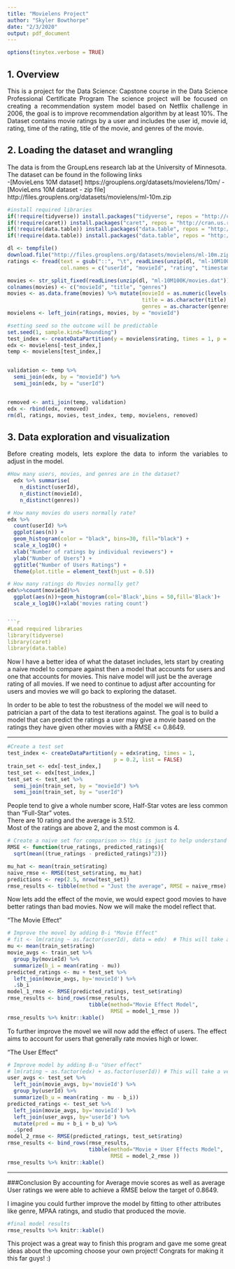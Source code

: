 ---
title: "Movielens Project"
author: "Skyler Bowthorpe"
date: "2/3/2020"
output: pdf_document
---
```{r setup, include=FALSE}
options(tinytex.verbose = TRUE)
```
## 1. Overview 

<p style='text-align: justify;'>
  This is a project for the Data Science: Capstone course in the Data Science Professional Certificate Program
The science project will be focused on creating a recommendation system model based on Netflix challenge in 2006, 
the goal is to improve recommendation algorithm by at least 10%. The Dataset contains movie ratings by a user and includes the user id, 
movie id, rating, time of the rating, title of the movie, and genres of the movie.
</p>

## 2. Loading the dataset and wrangling

  The data is from the GroupLens research lab at the University of Minnesota.  
The dataset can be found in the following links  
-[MovieLens 10M dataset] https://grouplens.org/datasets/movielens/10m/
-[MovieLens 10M dataset - zip file] http://files.grouplens.org/datasets/movielens/ml-10m.zip


```{r, message=FALSE}
#install required libraries
if(!require(tidyverse)) install.packages("tidyverse", repos = "http://cran.us.r-project.org")
if(!require(caret)) install.packages("caret", repos = "http://cran.us.r-project.org")
if(!require(data.table)) install.packages("data.table", repos = "http://cran.us.r-project.org")
if(!require(data.table)) install.packages("data.table", repos = "http://cran.us.r-project.org")


```
```{r, message=FALSE}
dl <- tempfile()
download.file("http://files.grouplens.org/datasets/movielens/ml-10m.zip", dl)
ratings <- fread(text = gsub("::", "\t", readLines(unzip(dl, "ml-10M100K/ratings.dat"))),
                 col.names = c("userId", "movieId", "rating", "timestamp"))
```
```{r, message=FALSE}
movies <- str_split_fixed(readLines(unzip(dl, "ml-10M100K/movies.dat")), "\\::", 3)
colnames(movies) <- c("movieId", "title", "genres")
movies <- as.data.frame(movies) %>% mutate(movieId = as.numeric(levels(movieId))[movieId],
                                           title = as.character(title),
                                           genres = as.character(genres))
movielens <- left_join(ratings, movies, by = "movieId")
```
```{r, message=FALSE}

#setting seed so the outcome will be predictable
set.seed(1, sample.kind="Rounding")
test_index <- createDataPartition(y = movielens$rating, times = 1, p = 0.1, list = FALSE)
edx <- movielens[-test_index,]
temp <- movielens[test_index,]


validation <- temp %>% 
  semi_join(edx, by = "movieId") %>%
  semi_join(edx, by = "userId")


removed <- anti_join(temp, validation)
edx <- rbind(edx, removed)
rm(dl, ratings, movies, test_index, temp, movielens, removed)

```

## 3. Data exploration and visualization
<p style='text-align: justify;'>
Before creating models, lets explore the data to inform the variables to adjust in the model.  
</p>

```{r}
#How many users, movies, and genres are in the dataset?  
  edx %>% summarise(
    n_distinct(userId),
    n_distinct(movieId),
    n_distinct(genres))

# How many movies do users normally rate? 
edx %>% 
  count(userId) %>%
  ggplot(aes(n)) +
  geom_histogram(color = "black", bins=30, fill="black") +
  scale_x_log10() +
  xlab("Number of ratings by individual reviewers") +
  ylab("Number of Users") +
  ggtitle("Number of Users Ratings") +
  theme(plot.title = element_text(hjust = 0.5))

# How many ratings do Movies normally get? 
edx%>%count(movieId)%>%
  ggplot(aes(n))+geom_histogram(col='Black',bins = 50,fill='Black')+
  scale_x_log10()+xlab('movies rating count') 


```{r}
#Load required libraries
library(tidyverse)
library(caret)
library(data.table)
```


<p style='text-align: justify;'>
  Now I have a better idea of what the dataset includes, lets start by creating a naive model to compare against then a model that accounts for users and one that accounts for movies. 
This naive model will just be the average rating of all movies. If we need to continue to adjust after accounting for users and movies we will go back to exploring the dataset.
  
  In order to be able to test the robustness of the model we will need to patrician a part of the data to test iterations against.
The goal is to build a model that can predict the ratings a user may give a movie based on the ratings they have given other movies with a RMSE <= 0.8649.
</p>
***

```{r}
#Create a test set
test_index <- createDataPartition(y = edx$rating, times = 1,
                                  p = 0.2, list = FALSE)
train_set <- edx[-test_index,]
test_set <- edx[test_index,]
test_set <- test_set %>% 
  semi_join(train_set, by = "movieId") %>%
  semi_join(train_set, by = "userId")
```
<p style='text-align: justify;'>
People tend to give a whole number score, Half-Star votes are less common than “Full-Star” votes.  
There are 10 rating and the average is 3.512.   
Most of the ratings are above 2, and the most common is 4. 
</p>

```{r, warning = FALSE}
# Create a naive set for comparison >> this is just to help understand how much the effects are informing the model
RMSE <- function(true_ratings, predicted_ratings){
  sqrt(mean((true_ratings - predicted_ratings)^2))}

mu_hat <- mean(train_set$rating)
naive_rmse <- RMSE(test_set$rating, mu_hat)
predictions <- rep(2.5, nrow(test_set))
rmse_results <- tibble(method = "Just the average", RMSE = naive_rmse)
```

Now lets add the effect of the movie, we would expect good movies to have better ratings than bad movies.  Now we will make the model reflect that.

"The Movie Effect"

```{r, warning = FALSE}

# Improve the movel by adding B-i "Movie Effect" 
# fit <- lm(rating ~ as.factor(userId), data = edx)  # This will take a very long time if you run it.
mu <- mean(train_set$rating) 
movie_avgs <- train_set %>% 
  group_by(movieId) %>% 
  summarize(b_i = mean(rating - mu))
predicted_ratings <- mu + test_set %>% 
  left_join(movie_avgs, by='movieId') %>%
  .$b_i
model_1_rmse <- RMSE(predicted_ratings, test_set$rating)
rmse_results <- bind_rows(rmse_results,
                          tibble(method="Movie Effect Model",
                                 RMSE = model_1_rmse ))
rmse_results %>% knitr::kable()

```

To further improve the movel we will now add the effect of users.  The effect aims to account for users that generally rate movies high or lower.

"The User Effect"

```{r, warning = FALSE}
# Improve model by adding B-u "User effect"
# lm(rating ~ as.factor(edx) + as.factor(userId)) # This will take a very long time if you run it.
user_avgs <- test_set %>% 
  left_join(movie_avgs, by='movieId') %>%
  group_by(userId) %>%
  summarize(b_u = mean(rating - mu - b_i))
predicted_ratings <- test_set %>% 
  left_join(movie_avgs, by='movieId') %>%
  left_join(user_avgs, by='userId') %>%
  mutate(pred = mu + b_i + b_u) %>%
  .$pred
model_2_rmse <- RMSE(predicted_ratings, test_set$rating)
rmse_results <- bind_rows(rmse_results,
                          tibble(method="Movie + User Effects Model",  
                                 RMSE = model_2_rmse ))
rmse_results %>% knitr::kable()
```
***
  
###Conclusion
By accounting for Average movie scores as well as average User ratings we were able to achieve a RMSE below the target of 0.8649.

I imagine you could further improve the model by fitting to other attributes like genre, MPAA ratings, and studio that produced the movie.  

```{r, warning = FALSE}
#final model results
rmse_results %>% knitr::kable()
```

This project was a great way to finish this program and gave me some great ideas about the upcoming choose your own project!  Congrats for making it this far guys! :)

